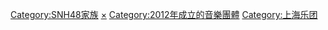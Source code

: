 [[Category:SNH48家族|Category:SNH48家族]]
[[Category:AKB48家族|×]]
[[Category:2012年成立的音樂團體|Category:2012年成立的音樂團體]]
[[Category:上海乐团|Category:上海乐团]]